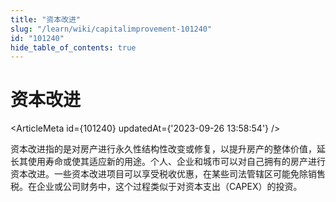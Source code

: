 ```yaml
---
title: "资本改进"
slug: "/learn/wiki/capitalimprovement-101240"
id: "101240"
hide_table_of_contents: true
---
```



# 资本改进

<ArticleMeta id={101240} updatedAt={'2023-09-26 13:58:54'} />
<div className='border-solid border-b border-t-0 my-4 border-[var(--ifm-color-gray-300)]' />

资本改进指的是对房产进行永久性结构性改变或修复，以提升房产的整体价值，延长其使用寿命或使其适应新的用途。个人、企业和城市可以对自己拥有的房产进行资本改进。一些资本改进项目可以享受税收优惠，在某些司法管辖区可能免除销售税。在企业或公司财务中，这个过程类似于对资本支出（CAPEX）的投资。
